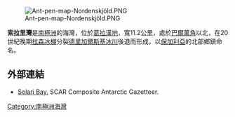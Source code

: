[[Image:Ant-pen-map-Nordenskjöld.PNG|thumb]]

'''索拉里灣'''是[[南極洲|南極洲]]的海灣，位於[[葛拉漢地|葛拉漢地]]，寬11.2公里，處於[[巴爾萬角|巴爾萬角]]以北，在20世紀晚期[[拉森冰棚|拉森冰棚]]分裂[[德里加爾斯基冰川|德里加爾斯基冰川]]後退而形成，以[[保加利亞|保加利亞]]的北部鄉鎮命名。

{{coord|64|44|30|S|60|43|00|W|display=title}}

==外部連結==
* [https://data.aad.gov.au/aadc/gaz/scar/display_name.cfm?gaz_id=137558 Solari Bay.] SCAR Composite Antarctic Gazetteer.

{{DEFAULTSORT:Solari Bay}}
[[Category:南極洲海灣|Category:南極洲海灣]]


{{NordenskjöldCoast-geo-stub}}